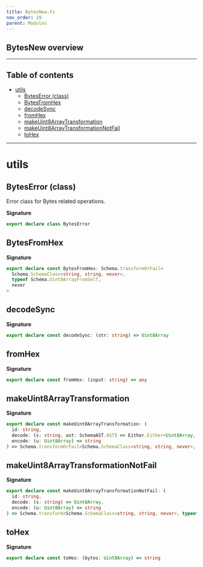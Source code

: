 ```yaml
---
title: BytesNew.ts
nav_order: 29
parent: Modules
---
```


## BytesNew overview

---

<h2 className="text-delta">Table of contents</h2>

- [utils](#utils)
  - [BytesError (class)](#byteserror-class)
  - [BytesFromHex](#bytesfromhex)
  - [decodeSync](#decodesync)
  - [fromHex](#fromhex)
  - [makeUint8ArrayTransformation](#makeuint8arraytransformation)
  - [makeUint8ArrayTransformationNotFail](#makeuint8arraytransformationnotfail)
  - [toHex](#tohex)

---

# utils

## BytesError (class)

Error class for Bytes related operations.

**Signature**

```ts
export declare class BytesError
```

## BytesFromHex

**Signature**

```ts
export declare const BytesFromHex: Schema.transformOrFail<
  Schema.SchemaClass<string, string, never>,
  typeof Schema.Uint8ArrayFromSelf,
  never
>
```

## decodeSync

**Signature**

```ts
export declare const decodeSync: (str: string) => Uint8Array
```

## fromHex

**Signature**

```ts
export declare const fromHex: (input: string) => any
```

## makeUint8ArrayTransformation

**Signature**

```ts
export declare const makeUint8ArrayTransformation: (
  id: string,
  decode: (s: string, ast: SchemaAST.AST) => Either.Either<Uint8Array, ParseResult.ParseIssue>,
  encode: (u: Uint8Array) => string
) => Schema.transformOrFail<Schema.SchemaClass<string, string, never>, typeof Schema.Uint8ArrayFromSelf, never>
```

## makeUint8ArrayTransformationNotFail

**Signature**

```ts
export declare const makeUint8ArrayTransformationNotFail: (
  id: string,
  decode: (s: string) => Uint8Array,
  encode: (u: Uint8Array) => string
) => Schema.transform<Schema.SchemaClass<string, string, never>, typeof Schema.Uint8ArrayFromSelf>
```

## toHex

**Signature**

```ts
export declare const toHex: (bytes: Uint8Array) => string
```
